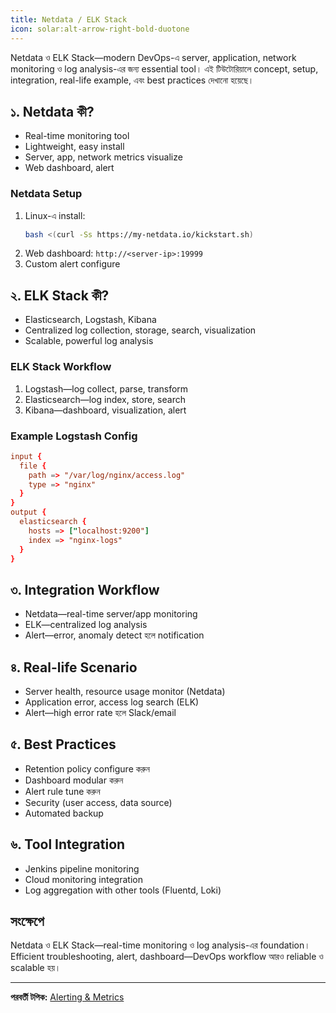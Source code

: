 ```yaml
---
title: Netdata / ELK Stack
icon: solar:alt-arrow-right-bold-duotone
---
```


Netdata ও ELK Stack—modern DevOps-এ server, application, network monitoring ও log analysis-এর জন্য essential tool। এই টিউটোরিয়ালে concept, setup, integration, real-life example, এবং best practices দেখানো হয়েছে।

## ১. Netdata কী?
- Real-time monitoring tool
- Lightweight, easy install
- Server, app, network metrics visualize
- Web dashboard, alert

### Netdata Setup
1. Linux-এ install:
   ```bash
   bash <(curl -Ss https://my-netdata.io/kickstart.sh)
   ```
2. Web dashboard: `http://<server-ip>:19999`
3. Custom alert configure

## ২. ELK Stack কী?
- Elasticsearch, Logstash, Kibana
- Centralized log collection, storage, search, visualization
- Scalable, powerful log analysis

### ELK Stack Workflow
1. Logstash—log collect, parse, transform
2. Elasticsearch—log index, store, search
3. Kibana—dashboard, visualization, alert

### Example Logstash Config
```conf
input {
  file {
    path => "/var/log/nginx/access.log"
    type => "nginx"
  }
}
output {
  elasticsearch {
    hosts => ["localhost:9200"]
    index => "nginx-logs"
  }
}
```

## ৩. Integration Workflow
- Netdata—real-time server/app monitoring
- ELK—centralized log analysis
- Alert—error, anomaly detect হলে notification

## ৪. Real-life Scenario
- Server health, resource usage monitor (Netdata)
- Application error, access log search (ELK)
- Alert—high error rate হলে Slack/email

## ৫. Best Practices
- Retention policy configure করুন
- Dashboard modular করুন
- Alert rule tune করুন
- Security (user access, data source)
- Automated backup

## ৬. Tool Integration
- Jenkins pipeline monitoring
- Cloud monitoring integration
- Log aggregation with other tools (Fluentd, Loki)

## সংক্ষেপে
Netdata ও ELK Stack—real-time monitoring ও log analysis-এর foundation। Efficient troubleshooting, alert, dashboard—DevOps workflow আরও reliable ও scalable হয়।

---

**পরবর্তী টপিক:** [Alerting & Metrics](/dev-ops/alerting-metrics)
